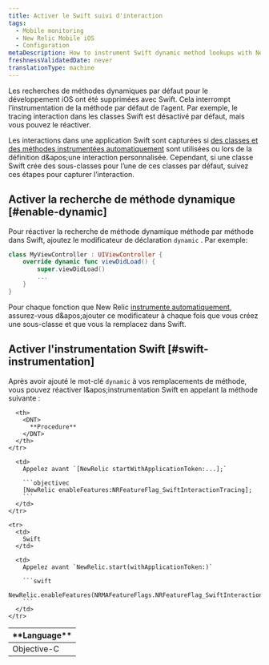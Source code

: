 ```yaml
---
title: Activer le Swift suivi d'interaction
tags:
  - Mobile monitoring
  - New Relic Mobile iOS
  - Configuration
metaDescription: How to instrument Swift dynamic method lookups with New Relic's iOS instrumentation feature flag.
freshnessValidatedDate: never
translationType: machine
---
```


Les recherches de méthodes dynamiques par défaut pour le développement iOS ont été supprimées avec Swift. Cela interrompt l’instrumentation de la méthode par défaut de l’agent. Par exemple, le tracing interaction dans les classes Swift est désactivé par défaut, mais vous pouvez le réactiver.

Les interactions dans une application Swift sont capturées si [des classes et des méthodes instrumentées automatiquement](/docs/mobile-monitoring/new-relic-mobile/mobile-sdk/mobile-sdk-api-guide/#method-list-ios) sont utilisées ou lors de la définition d&amp;apos;une interaction personnalisée. Cependant, si une classe Swift crée des sous-classes pour l’une de ces classes par défaut, suivez ces étapes pour capturer l’interaction.

## Activer la recherche de méthode dynamique [#enable-dynamic]

Pour réactiver la recherche de méthode dynamique méthode par méthode dans Swift, ajoutez le modificateur de déclaration `dynamic` . Par exemple:

```swift
class MyViewController : UIViewController {
    override dynamic func viewDidLoad() {
        super.viewDidLoad()
        ...
    }
}
```

Pour chaque fonction que New Relic [instrumente automatiquement](/docs/mobile-monitoring/new-relic-mobile/mobile-sdk/mobile-sdk-api-guide/#method-list-ios), assurez-vous d&amp;apos;ajouter ce modificateur à chaque fois que vous créez une sous-classe et que vous la remplacez dans Swift.

## Activer l'instrumentation Swift [#swift-instrumentation]

Après avoir ajouté le mot-clé `dynamic` à vos remplacements de méthode, vous pouvez réactiver l&amp;apos;instrumentation Swift en appelant la méthode suivante :

<table>
  <thead>
    <tr>
      <th style={{ width: "150px" }}>
        <DNT>
          **Language**
        </DNT>
      </th>

      <th>
        <DNT>
          **Procedure**
        </DNT>
      </th>
    </tr>
  </thead>

  <tbody>
    <tr>
      <td>
        Objective-C
      </td>

      <td>
        Appelez avant `[NewRelic startWithApplicationToken:...];`

        ```objectivec
        [NewRelic enableFeatures:NRFeatureFlag_SwiftInteractionTracing];
        ```
      </td>
    </tr>

    <tr>
      <td>
        Swift
      </td>

      <td>
        Appelez avant `NewRelic.start(withApplicationToken:)`

        ```swift
        NewRelic.enableFeatures(NRMAFeatureFlags.NRFeatureFlag_SwiftInteractionTracing)
        ```
      </td>
    </tr>
  </tbody>
</table>